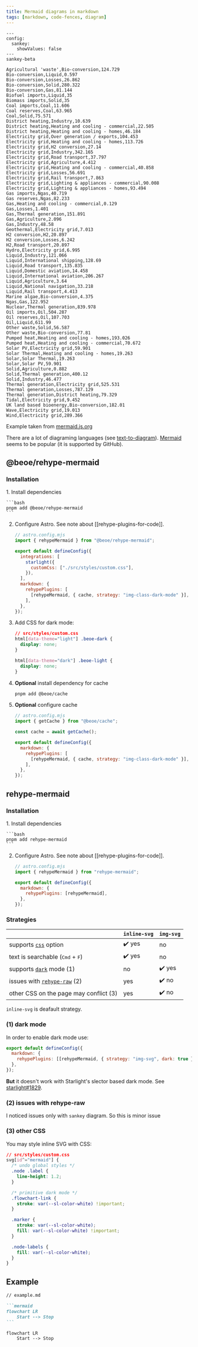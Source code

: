 ```yaml
---
title: Mermaid diagrams in markdown
tags: [markdown, code-fences, diagram]
---
```


```mermaid
---
config:
  sankey:
    showValues: false
---
sankey-beta

Agricultural 'waste',Bio-conversion,124.729
Bio-conversion,Liquid,0.597
Bio-conversion,Losses,26.862
Bio-conversion,Solid,280.322
Bio-conversion,Gas,81.144
Biofuel imports,Liquid,35
Biomass imports,Solid,35
Coal imports,Coal,11.606
Coal reserves,Coal,63.965
Coal,Solid,75.571
District heating,Industry,10.639
District heating,Heating and cooling - commercial,22.505
District heating,Heating and cooling - homes,46.184
Electricity grid,Over generation / exports,104.453
Electricity grid,Heating and cooling - homes,113.726
Electricity grid,H2 conversion,27.14
Electricity grid,Industry,342.165
Electricity grid,Road transport,37.797
Electricity grid,Agriculture,4.412
Electricity grid,Heating and cooling - commercial,40.858
Electricity grid,Losses,56.691
Electricity grid,Rail transport,7.863
Electricity grid,Lighting & appliances - commercial,90.008
Electricity grid,Lighting & appliances - homes,93.494
Gas imports,Ngas,40.719
Gas reserves,Ngas,82.233
Gas,Heating and cooling - commercial,0.129
Gas,Losses,1.401
Gas,Thermal generation,151.891
Gas,Agriculture,2.096
Gas,Industry,48.58
Geothermal,Electricity grid,7.013
H2 conversion,H2,20.897
H2 conversion,Losses,6.242
H2,Road transport,20.897
Hydro,Electricity grid,6.995
Liquid,Industry,121.066
Liquid,International shipping,128.69
Liquid,Road transport,135.835
Liquid,Domestic aviation,14.458
Liquid,International aviation,206.267
Liquid,Agriculture,3.64
Liquid,National navigation,33.218
Liquid,Rail transport,4.413
Marine algae,Bio-conversion,4.375
Ngas,Gas,122.952
Nuclear,Thermal generation,839.978
Oil imports,Oil,504.287
Oil reserves,Oil,107.703
Oil,Liquid,611.99
Other waste,Solid,56.587
Other waste,Bio-conversion,77.81
Pumped heat,Heating and cooling - homes,193.026
Pumped heat,Heating and cooling - commercial,70.672
Solar PV,Electricity grid,59.901
Solar Thermal,Heating and cooling - homes,19.263
Solar,Solar Thermal,19.263
Solar,Solar PV,59.901
Solid,Agriculture,0.882
Solid,Thermal generation,400.12
Solid,Industry,46.477
Thermal generation,Electricity grid,525.531
Thermal generation,Losses,787.129
Thermal generation,District heating,79.329
Tidal,Electricity grid,9.452
UK land based bioenergy,Bio-conversion,182.01
Wave,Electricity grid,19.013
Wind,Electricity grid,289.366
```

Example taken from [mermaid.js.org](https://mermaid.js.org/syntax/sankey.html)

There are a lot of diagraming languages (see [text-to-diagram](https://stereobooster.com/posts/text-to-diagram/)). [Mermaid](https://mermaid.js.org/) seems to be popular (it is supported by GitHub).

## @beoe/rehype-mermaid

### Installation


<Steps>
1. Install dependencies

    ```bash
    pnpm add @beoe/rehype-mermaid
    ```

2. Configure Astro. See note about [[rehype-plugins-for-code]].

   ```js {2, 7, 12}
   // astro.config.mjs
   import { rehypeMermaid } from "@beoe/rehype-mermaid";

   export default defineConfig({
     integrations: [
       starlight({
         customCss: ["./src/styles/custom.css"],
       }),
     ],
     markdown: {
       rehypePlugins: [
         [rehypeMermaid, { cache, strategy: "img-class-dark-mode" }],
       ],
     },
   });
   ```

3. Add CSS for dark mode:

   ```css
   // src/styles/custom.css
   html[data-theme="light"] .beoe-dark {
     display: none;
   }

   html[data-theme="dark"] .beoe-light {
     display: none;
   }
   ```

4. **Optional** install dependency for cache

   ```bash
   pnpm add @beoe/cache
   ```

5. **Optional** configure cache

   ```js {2,4,9}
   // astro.config.mjs
   import { getCache } from "@beoe/cache";

   const cache = await getCache();

   export default defineConfig({
     markdown: {
       rehypePlugins: [
         [rehypeMermaid, { cache, strategy: "img-class-dark-mode" }],
       ],
     },
   });
   ```

</Steps>

## rehype-mermaid

### Installation

<Steps>
1. Install dependencies

    ```bash
    pnpm add rehype-mermaid
    ```

2. Configure Astro. See note about [[rehype-plugins-for-code]].

   ```js
   // astro.config.mjs
   import { rehypeMermaid } from "rehype-mermaid";

   export default defineConfig({
     markdown: {
       rehypePlugins: [rehypeMermaid],
     },
   });
   ```

</Steps>

### Strategies

|                                                                                                    | `inline-svg` | `img-svg` |
| -------------------------------------------------------------------------------------------------- | ------------ | --------- |
| supports [`css`](https://github.com/remcohaszing/rehype-mermaid?tab=readme-ov-file#css) option     | ✔️ yes       | no        |
| text is searchable (<kbd>Cmd</kbd> + <kbd>F</kbd>)                                                 | ✔️ yes       | no        |
| supports [`dark`](https://github.com/remcohaszing/rehype-mermaid?tab=readme-ov-file#dark) mode (1) | no           | ✔️ yes    |
| issues with [`rehype-raw`](https://github.com/remcohaszing/rehype-mermaid/issues/17) (2)           | yes          | ✔️ no     |
| other CSS on the page may conflict (3)                                                             | yes          | ✔️ no     |

`inline-svg` is deafault strategy.

### (1) dark mode

In order to enable dark mode use:

```js
export default defineConfig({
  markdown: {
    rehypePlugins: [[rehypeMermaid, { strategy: "img-svg", dark: true }]],
  },
});
```

**But** it doesn't work with Starlight's slector based dark mode. See [starlight#1829](https://github.com/withastro/starlight/discussions/1829).

### (2) issues with rehype-raw

I noticed issues only with `sankey` diagram. So this is minor issue

### (3) other CSS

You may style inline SVG with CSS:

```css
// src/styles/custom.css
svg[id^="mermaid"] {
  /* undo global styles */
  .node .label {
    line-height: 1.2;
  }

  /* primitive dark mode */
  .flowchart-link {
    stroke: var(--sl-color-white) !important;
  }

  .marker {
    stroke: var(--sl-color-white);
    fill: var(--sl-color-white) !important;
  }

  .node-labels {
    fill: var(--sl-color-white);
  }
}
```

## Example

````md
// example.md

```mermaid
flowchart LR
    Start --> Stop
```
````

```mermaid
flowchart LR
    Start --> Stop
```
